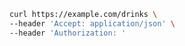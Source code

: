 ```bash showLineNumbers copy filename="List Drinks usage example"
curl https://example.com/drinks \
--header 'Accept: application/json' \
--header 'Authorization: '
```
